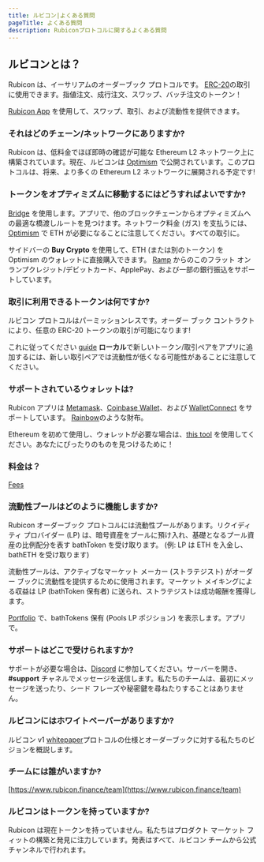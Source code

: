 ```yaml
---
title: ルビコン|よくある質問
pageTitle: よくある質問
description: Rubiconプロトコルに関するよくある質問
---
```


## ルビコンとは？

Rubicon は、イーサリアムのオーダーブック プロトコルです。 [ERC-20](https://ethereum.org/en/developers/docs/standards/tokens/erc-20/)の取引に使用できます。指値注文、成行注文、スワップ、バッチ注文のトークン！

[Rubicon App](https://app.rubicon.finance/) を使用して、スワップ、取引、および流動性を提供できます。

### それはどのチェーン/ネットワークにありますか?

Rubicon は、低料金でほぼ即時の確認が可能な Ethereum L2 ネットワーク上に構築されています。現在、ルビコンは [Optimism](https://www.optimism.io/) で公開されています。このプロトコルは、将来、より多くの Ethereum L2 ネットワークに展開される予定です!

### トークンをオプティミズムに移動するにはどうすればよいですか?

[Bridge](https://app.rubicon.finance/bridge) を使用します。アプリで、他のブロックチェーンからオプテ​​ィミズムへの最適な橋渡しルートを見つけます。ネットワーク料金 (ガス) を支払うには、[Optimism](https://www.optimism.io/) で ETH が必要になることに注意してください。すべての取引に。

サイドバーの **Buy Crypto** を使用して、ETH (または別のトークン) を Optimism のウォレットに直接購入できます。 [Ramp](https://ramp.network/) からのこのフラット オンランプクレジット/デビットカード、ApplePay、および一部の銀行振込をサポートしています。

### 取引に利用できるトークンは何ですか?

ルビコン プロトコルはパーミッションレスです。オーダー ブック コントラクトにより、任意の ERC-20 トークンの取引が可能になります!

これに従ってください [guide](/docs/guides/trade/adding-a-trading-pair) **ローカル**で新しいトークン/取引ペアをアプリに追加するには、新しい取引ペアでは流動性が低くなる可能性があることに注意してください。

### サポートされているウォレットは?

Rubicon アプリは [Metamask](https://metamask.io/)、[Coinbase Wallet](https://www.coinbase.com/wallet)、および [WalletConnect](https://walletconnect.com/) をサポートしています。 [Rainbow](https://rainbow.me/)のような財布。

Ethereum を初めて使用し、ウォレットが必要な場合は、[this tool](https://ethereum.org/en/wallets/find-wallet/) を使用してください。あなたにぴったりのものを見つけるために！

### 料金は？

[Fees](/guides/trade/fees)

### 流動性プールはどのように機能しますか?

Rubicon オーダーブック プロトコルには流動性プールがあります。リクイディティ プロバイダー (LP) は、暗号資産をプールに預け入れ、基礎となるプール資産の比例配分を表す bathToken を受け取ります。
(例: LP は ETH を入金し、bathETH を受け取ります)

流動性プールは、アクティブなマーケット メーカー (ストラテジスト) がオーダー ブックに流動性を提供するために使用されます。マーケット メイキングによる収益は LP (bathToken 保有者) に送られ、ストラテジストは成功報酬を獲得します。

[Portfolio](https://app.rubicon.finance/portfolio) で、bathTokens 保有 (Pools LP ポジション) を表示します。アプリで。

### サポートはどこで受けられますか?

サポートが必要な場合は、[Discord](https://discord.com/invite/E7pS24J) に参加してください。サーバーを開き、**#support** チャネルでメッセージを送信します。私たちのチームは、最初にメッセージを送ったり、シード フレーズや秘密鍵を尋ねたりすることはありません。

### ルビコンにはホワイトペーパーがありますか?

ルビコン v1 [whitepaper](https://github.com/RubiconDeFi/rubicon-protocol-v1/blob/master/Rubicon%20v1%20Whitepaper.pdf)プロトコルの仕様とオーダーブックに対する私たちのビジョンを概説します。

### チームには誰がいますか?

[https://www.rubicon.finance/team](https://www.rubicon.finance/team)

### ルビコンはトークンを持っていますか?

Rubicon は現在トークンを持っていません。私たちはプロダクト マーケット フィットの構築と発見に注力しています。発表はすべて、ルビコン チームから公式チャンネルで行われます。